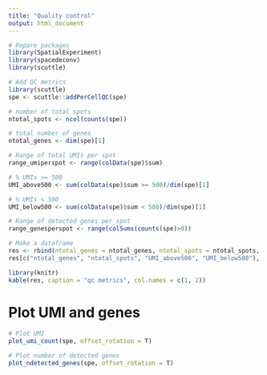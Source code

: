 ```yaml
---
title: "Quality control"
output: html_document
---
```


<style type="text/css">
</style>

```r
# Pepare packages
library(SpatialExperiment)
library(spacedeconv)
library(scuttle)
```


```r
# Add QC metrics
library(scuttle)
spe <- scuttle::addPerCellQC(spe)
```

```r


# number of total spots
ntotal_spots <- ncol(counts(spe))

# total number of genes
ntotal_genes <- dim(spe)[1]

# Range of total UMIs per spot
range_umiperspot <- range(colData(spe)$sum)

# % UMIs >= 500
UMI_above500 <- sum(colData(spe)$sum >= 500)/dim(spe)[1]

# % UMIs < 500
UMI_below500 <- sum(colData(spe)$sum < 500)/dim(spe)[1]

# Range of detected genes per spot
range_genesperspot <- range(colSums(counts(spe)>0))

# Make a dataframe
res <- rbind(ntotal_genes = ntotal_genes, ntotal_spots = ntotal_spots, range_umiperspot = range_umiperspot, UMI_above500 = UMI_above500, UMI_below500 = UMI_below500, range_genesperspot = range_genesperspot)
res[c("ntotal_genes", "ntotal_spots", "UMI_above500", "UMI_below500"), 2] <- NA

library(knitr)
kable(res, caption = "qc metrics", col.names = c(1, 2))
```

# Plot UMI and genes 
```r
# Plot UMI 
plot_umi_count(spe, offset_rotation = T)

# Plot number of detected genes
plot_ndetected_genes(spe, offset_rotation = T)
```



